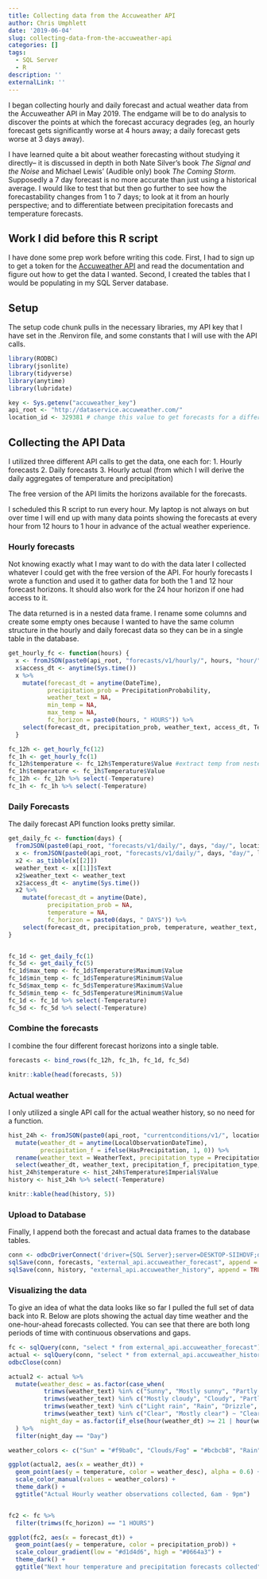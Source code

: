 ```yaml
---
title: Collecting data from the Accuweather API
author: Chris Umphlett
date: '2019-06-04'
slug: collecting-data-from-the-accuweather-api
categories: []
tags:
  - SQL Server
  - R
description: ''
externalLink: ''
---
```


I began collecting hourly and daily forecast and actual weather data from the Accuweather API in May 2019. The endgame will be to do analysis to discover the points at which the forecast accuracy degrades (eg, an hourly forecast gets significantly worse at 4 hours away; a daily forecast gets worse at 3 days away). 

I have learned quite a bit about weather forecasting without studying it directly-- it is discussed in depth in both Nate Silver's book *The Signal and the Noise* and Michael Lewis' (Audible only) book *The Coming Storm*. Supposedly a 7 day forecast is no more accurate than just using a historical average. I would like to test that but then go further to see how the forecastability changes from 1 to 7 days; to look at it from an hourly perspective; and to differentiate between precipitation forecasts and temperature forecasts. 

## Work I did before this R script

I have done some prep work before writing this code. First, I had to sign up to get a token for the [Accuweather API](https://developer.accuweather.com/apis) and read the documentation and figure out how to get the data I wanted. Second, I created the tables that I would be populating in my SQL Server database. 

## Setup 

The setup code chunk pulls in the necessary libraries, my API key that I have set in the .Renviron file, and some constants that I will use with the API calls.

``` r

library(RODBC)
library(jsonlite)
library(tidyverse)
library(anytime)
library(lubridate)

key <- Sys.getenv("accuweather_key")
api_root <- "http://dataservice.accuweather.com/"
location_id <- 329381 # change this value to get forecasts for a different area. must use a different api call to look up or go to the api documentation online
```

## Collecting the API Data

I utilized three different API calls to get the data, one each for:
1. Hourly forecasts
2. Daily forecasts
3. Hourly actual (from which I will derive the daily aggregates of temperature and precipitation)

The free version of the API limits the horizons available for the forecasts.

I scheduled this R script to run every hour. My laptop is not always on but over time I will end up with many data points showing the forecasts at every hour from 12 hours to 1 hour in advance of the actual weather experience.

### Hourly forecasts

Not knowing exactly what I may want to do with the data later I collected whatever I could get with the free version of the API. For hourly forecasts I wrote a function and used it to gather data for both the 1 and 12 hour forecast horizons. It should also work for the 24 hour horizon if one had access to it.

The data returned is in a nested data frame. I rename some columns and create some empty ones because I wanted to have the same column structure in the hourly and daily forecast data so they can be in a single table in the database.

``` r

get_hourly_fc <- function(hours) {
  x <- fromJSON(paste0(api_root, "forecasts/v1/hourly/", hours, "hour/", location_id, ".json?&apikey=", key))
  x$access_dt <- anytime(Sys.time())
  x %>% 
    mutate(forecast_dt = anytime(DateTime),
           precipitation_prob = PrecipitationProbability,
           weather_text = NA,
           min_temp = NA,
           max_temp = NA,
           fc_horizon = paste0(hours, " HOURS")) %>%
    select(forecast_dt, precipitation_prob, weather_text, access_dt, Temperature, min_temp, max_temp, fc_horizon)
  }

fc_12h <- get_hourly_fc(12)
fc_1h <- get_hourly_fc(1)
fc_12h$temperature <- fc_12h$Temperature$Value #extract temp from nested column
fc_1h$temperature <- fc_1h$Temperature$Value
fc_12h <- fc_12h %>% select(-Temperature)
fc_1h <- fc_1h %>% select(-Temperature)

```

### Daily Forecasts

The daily forecast API function looks pretty similar.

``` r
get_daily_fc <- function(days) {
  fromJSON(paste0(api_root, "forecasts/v1/daily/", days, "day/", location_id, ".json?&apikey=", key))
  x <- fromJSON(paste0(api_root, "forecasts/v1/daily/", days, "day/", location_id, ".json?&apikey=", key))
  x2 <- as_tibble(x[[2]])
  weather_text <- x[[1]]$Text
  x2$weather_text <- weather_text
  x2$access_dt <- anytime(Sys.time())
  x2 %>% 
    mutate(forecast_dt = anytime(Date),
           precipitation_prob = NA,
           temperature = NA,
           fc_horizon = paste0(days, " DAYS")) %>%
    select(forecast_dt, precipitation_prob, temperature, weather_text, access_dt, fc_horizon, Temperature)
}


fc_1d <- get_daily_fc(1)
fc_5d <- get_daily_fc(5) 
fc_1d$max_temp <- fc_1d$Temperature$Maximum$Value
fc_1d$min_temp <- fc_1d$Temperature$Minimum$Value
fc_5d$max_temp <- fc_5d$Temperature$Maximum$Value
fc_5d$min_temp <- fc_5d$Temperature$Minimum$Value
fc_1d <- fc_1d %>% select(-Temperature)
fc_5d <- fc_5d %>% select(-Temperature)

```

### Combine the forecasts

I combine the four different forecast horizons into a single table.

``` r
forecasts <- bind_rows(fc_12h, fc_1h, fc_1d, fc_5d)

knitr::kable(head(forecasts, 5))
```

### Actual weather

I only utilized a single API call for the actual weather history, so no need for a function.

``` r
hist_24h <- fromJSON(paste0(api_root, "currentconditions/v1/", location_id, "/historical/24.json?&apikey=", key)) %>%
  mutate(weather_dt = anytime(LocalObservationDateTime),
         precipitation_f = ifelse(HasPrecipitation, 1, 0)) %>%
  rename(weather_text = WeatherText, precipitation_type = PrecipitationType) %>%
  select(weather_dt, weather_text, precipitation_f, precipitation_type, Temperature)
hist_24h$temperature <- hist_24h$Temperature$Imperial$Value
history <- hist_24h %>% select(-Temperature)

knitr::kable(head(history, 5))
```


### Upload to Database
Finally, I append both the forecast and actual data frames to the database tables.

``` r
conn <- odbcDriverConnect('driver={SQL Server};server=DESKTOP-SIIHDVF;database=UMP_HH;trusted_connection=true')
sqlSave(conn, forecasts, "external_api.accuweather_forecast", append = TRUE, rownames = FALSE)
sqlSave(conn, history, "external_api.accuweather_history", append = TRUE, rownames = FALSE)

```

### Visualizing the data

To give an idea of what the data looks like so far I pulled the full set of data back into R. Below are plots showing the actual day time weather and the one-hour-ahead forecasts collected. You can see that there are both long periods of time with continuous observations and gaps.

``` r
fc <- sqlQuery(conn, "select * from external_api.accuweather_forecast")
actual <- sqlQuery(conn, "select * from external_api.accuweather_history")
odbcClose(conn)

actual2 <- actual %>%
  mutate(weather_desc = as.factor(case_when(
          trimws(weather_text) %in% c("Sunny", "Mostly sunny", "Partly sunny") ~ "Sun",
          trimws(weather_text) %in% c("Mostly cloudy", "Cloudy", "Partly cloudy", "Fog") ~ "Clouds/Fog",
          trimws(weather_text) %in% c("Light rain", "Rain", "Drizzle", "Thunderstorm") ~ "Rain",
          trimws(weather_text) %in% c("Clear", "Mostly clear") ~ "Clear")),
         night_day = as.factor(if_else(hour(weather_dt) >= 21 | hour(weather_dt) <= 6, "Night", "Day"))
  ) %>%
  filter(night_day == "Day")

weather_colors <- c("Sun" = "#f9ba0c", "Clouds/Fog" = "#bcbcb8", "Rain" = "#2358dd")

ggplot(actual2, aes(x = weather_dt)) +
  geom_point(aes(y = temperature, color = weather_desc), alpha = 0.6) +
  scale_color_manual(values = weather_colors) +
  theme_dark() +
  ggtitle("Actual Hourly weather observations collected, 6am - 9pm")


fc2 <- fc %>%
  filter(trimws(fc_horizon) == "1 HOURS") 

ggplot(fc2, aes(x = forecast_dt)) +
  geom_point(aes(y = temperature, color = precipitation_prob)) +
  scale_colour_gradient(low = "#d1d4d6", high = "#0664a3") +
  theme_dark() +
  ggtitle("Next hour temperature and precipitation forecasts collected")

```
